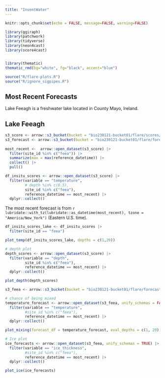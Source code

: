 ```yaml
---
title: "InventWater"
---
```


```r
knitr::opts_chunk$set(echo = FALSE, message=FALSE, warning=FALSE)
```

```r
library(ggiraph)
library(patchwork)
library(tidyverse)
library(neon4cast)
library(score4cast)


library(thematic)
thematic_rmd(bg="white", fg="black", accent="blue")

source("R/flare-plots.R")
source("R/ignore_sigpipes.R")
```

## Most Recent Forecasts

Lake Feeagh is a freshwater lake located in County Mayo, Ireland.

::: panel-tabset
## Lake Feeagh

```r
s3_score <- arrow::s3_bucket(bucket = "bio230121-bucket01/flare/scores/parquet", endpoint_override = "amnh1.osn.mghpcc.org", anonymous = TRUE)
s3_forecast <- arrow::s3_bucket(bucket = "bio230121-bucket01/flare/forecasts/parquet", endpoint_override = "amnh1.osn.mghpcc.org", anonymous = TRUE)
  
most_recent <-  arrow::open_dataset(s3_score) |> 
  filter(site_id %in% c("feea")) |> 
  summarize(max = max(reference_datetime)) |> 
  collect() |> 
  pull()

df_insitu_scores <- arrow::open_dataset(s3_score) |>
  filter(variable == "temperature",
         # depth %in% c(0.5),
         site_id %in% c("feea"),
         reference_datetime == most_recent) |>
  dplyr::collect()
```

The most recent forecast is from `r lubridate::with_tz(lubridate::as_datetime(most_recent), tzone = "America/New_York")` (Eastern U.S. time).

```r
df_insitu_scores_lake <- df_insitu_scores |> 
  filter(site_id == "feea")

plot_temp(df_insitu_scores_lake, depths = c(1,20)) 
```

```r
# depth plot
depth_scores <- arrow::open_dataset(s3_score) |> 
  filter(variable == "depth",
         site_id %in% c("feea"),
         reference_datetime == most_recent) |> 
  dplyr::collect()

plot_depth(depth_scores) 
```

```r
s3_feea <- arrow::s3_bucket(bucket = "bio230121-bucket01/flare/forecasts/parquet/site_id=feea/model_id=glm_flare_v3", endpoint_override = "amnh1.osn.mghpcc.org", anonymous = TRUE)

# chance of being mixed
temperature_forecast <- arrow::open_dataset(s3_feea, unify_schemas = FALSE) |> 
  filter(variable == "temperature",
         #site_id %in% c("feea"),
         reference_datetime == most_recent) |> 
  dplyr::collect() 

plot_mixing(forecast_df = temperature_forecast, eval_depths = c(1, 20), use_density = T, threshold = 0.1)

```

```r
# Ice plot
ice_forecasts <- arrow::open_dataset(s3_feea, unify_schemas = TRUE) |> 
  filter(variable == "ice_thickness",
         #site_id %in% c("feea"),
         reference_datetime == most_recent) |> 
  dplyr::collect()

plot_ice(ice_forecasts)
```
:::
